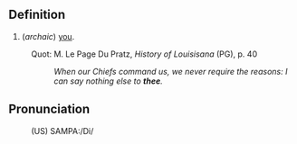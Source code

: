 ==Definition==
# (<i>archaic</i>) [[you]].
:Quot: M. Le Page Du Pratz, <i>History of Louisisana</i> (PG), p. 40
:: <i>When our Chiefs command us, we never require the reasons: I can say nothing else to <b>thee</b>.</i>

==Pronunciation==
:(US) SAMPA:/Di/